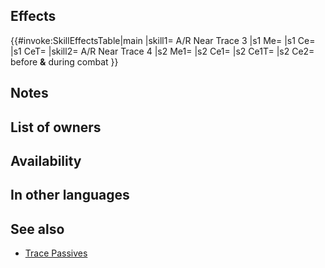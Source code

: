 {{Passive
|type=B
|name=A/R Near Trace
|exclusive=0
|canUseWeapon={{WeaponList|Close}}
|canUseMove={{MoveList|Cavalry,Flying}}
|properties=random_inherit_base,random_owner
|1name=A/R Near Trace 1
|alt1name=A R Near Trace 1
|1tagid=SID_攻撃魔防の近影1
|1cost=60
|1effect=Enables【Canto (Rem. +1)】.<br><br>Inflicts Atk/Res-1 on foe during combat.<br><br>【Canto (Rem. +1)】<br>After an attack, Assist skill, or structure destruction, unit can move again.<br><br>The distance of the movement is the remaining movement the unit had before the actions listed above+1 (If unit used a movement skill that warps them, the remainder is 0).<br><br>(Unit moves according to movement type. Once per turn. Cannot attack or assist. Only highest value applied. Does not stack. After moving, if a skill that grants another action would be triggered (like with Galeforce), Canto will trigger after the granted action. Unit's base movement has no effect on movement granted. Cannot warp (using skills like Wings of Mercy) a distance greater than unit would be able to move with normal Canto movement.)
|1required=-
|1promotionRarity=4
|1promotionTier=1
|2name=A/R Near Trace 2
|alt2name=A R Near Trace 2
|2tagid=SID_攻撃魔防の近影2
|2cost=120
|2effect=Enables【Canto (Rem. +1)】.<br><br>Inflicts Atk/Res-2 on foe during combat.<br><br>【Canto (Rem. +1)】<br>After an attack, Assist skill, or structure destruction, unit can move again.<br><br>The distance of the movement is the remaining movement the unit had before the actions listed above+1 (If unit used a movement skill that warps them, the remainder is 0).<br><br>(Unit moves according to movement type. Once per turn. Cannot attack or assist. Only highest value applied. Does not stack. After moving, if a skill that grants another action would be triggered (like with Galeforce), Canto will trigger after the granted action. Unit's base movement has no effect on movement granted. Cannot warp (using skills like Wings of Mercy) a distance greater than unit would be able to move with normal Canto movement.)
|2promotionRarity=5
|2promotionTier=1
|3name=A/R Near Trace 3
|alt3name=A R Near Trace 3
|3tagid=SID_攻撃魔防の近影3
|3cost=240
|3next=-
|4name=A/R Near Trace 4
|alt4name=A R Near Trace 4
|4tagid=SID_攻撃魔防の近影4
|4effect=Enables【Canto (Rem. +1; Min ２)】.<br><br>Inflicts Atk/Res-4 on foe during combat and unit deals +7 damage including when dealing damage with a Special triggered before combat.<br><br>【Canto (Rem. +1; Min ２)】<br>After an attack, Assist skill, or structure destruction, unit can move spaces = any movement not already used that turn +1 (min ２; if unit used a movement skill that warped them, unit can move ２ space(s)).<br><br>(Unit moves according to movement type. Once per turn. Cannot attack or assist. Only highest value applied. Does not stack. After moving, if a skill that grants another action would be triggered (like with Galeforce), Canto will trigger after the granted action. Unit's base movement has no effect on movement granted. Cannot warp (using skills like Wings of Mercy) a distance greater than unit would be able to move with normal Canto movement.)
|4cost=300
|properties4=random_owner
|3effect=Enables【Canto (Rem. +1)】.<br><br>Inflicts Atk/Res-3 on foe during combat.<br><br>【Canto (Rem. +1)】<br>After an attack, Assist skill, or structure destruction, unit can move again.<br><br>The distance of the movement is the remaining movement the unit had before the actions listed above+1 (If unit used a movement skill that warps them, the remainder is 0).<br><br>(Unit moves according to movement type. Once per turn. Cannot attack or assist. Only highest value applied. Does not stack. After moving, if a skill that grants another action would be triggered (like with Galeforce), Canto will trigger after the granted action. Unit's base movement has no effect on movement granted. Cannot warp (using skills like Wings of Mercy) a distance greater than unit would be able to move with normal Canto movement.)
}}
==Effects==
{{#invoke:SkillEffectsTable|main
|skill1={{Si|A/R Near Trace 3}} A/R Near Trace 3
|s1 Me={{Eft|Canto|Rem. +1}}
|s1 Ce={{Eft|Temporary debuffs|Atl/Res|3}}
|s1 CeT={{Tgt|Foe}}
|skill2={{Si|A/R Near Trace 4}} A/R Near Trace 4
|s2 Me1={{Eft|Canto|Rem. +1; Min 2}}
|s2 Ce1={{Eft|Temporary debuffs|Atk/Res|4}}
|s2 Ce1T={{Tgt|Foe}}
|s2 Ce2={{Eft|Damage Boost|7}}<br>before '''&''' during combat
}}
==Notes==
{{Canto|Rem. +1}}
{{Temporary debuffs}}
{{Canto|Rem. +1; Min 2|name=A/R Near Trace 4}}
{{FlatDamageBoost|7|name=A/R Near Trace 4}}
==List of owners==
{{Skill Hero List}}
==Availability==
{{PassiveFocusList}}
{{PassiveDistributionList}}
{{PassiveCombatManualList}}
==In other languages==
{{OtherLanguages
|english=A/R Near Trace
|japanese=攻撃魔防の近影
|german=A/R Spur nah
|spanishEU=Rastro cer. A/R
|spanishLA=Rastro cer. A/R
|french=Trace pr. A/R
|italian=Scia vicina A/R
|chineseTW=攻擊魔防近影
|portuguese=Rastro p. A/R
}}
==See also==
{{See also skills|cond=(Description LIKE '%Canto _Rem.%Min %') AND Exclusive='1'}}
* [[Trace Passives]]
{{Passives Navbox|B}}